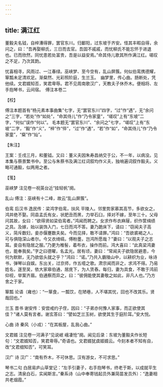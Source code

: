 ```yaml
---
---
---
```

title: 满江红
---







董毅夫名钺，自梓漕得罪，罢官东川。归鄱阳，过东坡于齐安。怪其丰暇自得，余问之，曰：“吾再娶柳氏，三日而去官。吾固不戚戚，而忧柳氏不能忘怀于进退也。已而欣然，同忧患若处富贵，吾是以益安焉。”命其侍儿歌其所作满江红。嗟叹之不足，乃次其韵。

忧喜相寻，风雨过、一江春绿。巫峡梦、至今空有，乱山屏簇。何似伯鸾携德耀，箪瓢未足清欢足。渐粲然、光彩照阶庭，生兰玉。　幽梦里，传心曲。肠断处，凭他续。文君婿知否，笑君卑辱。君不见周南歌汉广，天教夫子休乔木。便相将、左手抱琴书，云间宿。　傅注本卷二





【校】


傅注本题首有“杨元素本事曲集”七字，无“罢官东川”四字，“过”作“遇”，无“余问之”三字，“若处”作“如处”，“命其侍儿”作“乃令家童”，“嗟叹”上有“东坡”二字，“何似”误作“何以”。 毛本题无“罢官东川”、“余问之”七字，“嗟叹”上有“东坡”二字，“毅”作“义”，“梓”作“倅”，“过”作“遇”，“若”作“如”，“命其侍儿”作“乃令家童”，“粲”作“灿”。





【朱注】


王案：壬戌三月，和董钺。又曰：董义夫因朱寿昌纳交于公，不一年，以病没。见本集与蔡景繁书中。至公与朱蔡书及满江红词叙均作义夫，独哨遍词叙作毅夫。义略可通毅，似两用之者。





【笺】


巫峡梦 注见卷一祝英台近“挂轻帆”阕。

乱山 傅注：巫峡有十二峰，故云“乱山屏簇”。

伯鸾 后汉书 逸民传：梁鸿字伯鸾，扶风 平陵人。邻里势家慕其高节，多欲女之，鸿并绝不娶。同县孟氏有女，状肥丑而黑，力举石臼，择对不嫁，至年三十。父母问其故，女曰：“欲得贤如梁伯鸾者。”鸿闻而聘之。女求作布衣麻屦，织作筐缉绩之具。及嫁，始以装饰入门，七日而鸿不答。妻乃跪床下，请曰：“窃闻夫子高义，简斥数妇，妾亦偃蹇数夫矣。今而见择，敢不请罪。”鸿曰：“吾欲裘褐之人，可与俱隐深山者尔。今又衣绮缟，傅粉墨，岂鸿所愿哉？”妻曰：“以观夫子之志耳。妾自有隐居之服。”乃更为椎髻，着布衣，操作而前。鸿大喜曰：“此真梁鸿妻也，能奉我矣。”字之曰德曜，名孟光。居有顷，妻曰：“常闻夫子欲隐居避患，今何为默默，无乃欲低头就之乎？”鸿曰：“诺。”乃共入霸陵山中，以耕织为业，咏诗书，弹琴以自娱。东出关，过京师，作五噫之歌。肃宗闻而非之，求鸿不得。乃易姓名，遂至吴，依大家皋伯通，居庑下，为人赁舂。每归，妻为具食，不敢于鸿前仰视，举案齐眉。伯通察而异之，曰：“彼佣能使其妻敬之如此，非凡人也。”乃方舍之于家。

箪瓢 论语（雍也）：“一箪食，一瓢饮，在陋巷，人不堪其忧，回也不改其乐。贤哉回也。”

兰玉 晋书 谢安传：安尝戒约子侄，因曰：“子弟亦何豫人家事，而正欲使其佳？”诸人莫有言者。谢玄答曰：“譬如芝兰玉树，欲使其生于庭阶耳。”安大悦。

心曲 诗 秦风（小戎）：“在其板屋，乱我心曲。”

文君婿 注见卷一河满子“见说岷 峨凄怆”阕。闻见后录：东坡为董毅夫作长短句：“文君婿知否，笑君卑辱。”奇语也。文君婿犹虞姬婿云。今刻本者不知有自，改“文君细知否”，可笑耳。

汉广 诗 汉广：“南有乔木，不可休思。汉有游女，不可求思。”

琴书二句 白居易庐山草堂记：“左手引妻子，右手抱琴书，终老于斯，以成就平生之志。清泉白石，实闻斯言。”秦系诗（山中奉寄钱起员外兼简苗发员外）：“逸妻相共老烟霞。”